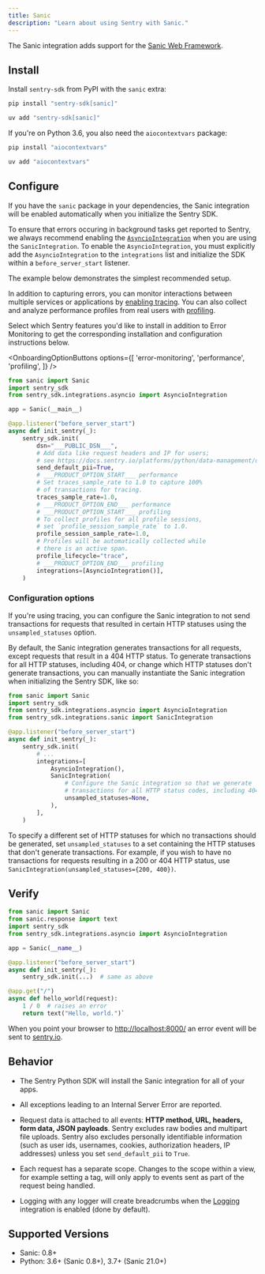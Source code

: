 ```yaml
---
title: Sanic
description: "Learn about using Sentry with Sanic."
---
```


The Sanic integration adds support for the [Sanic Web Framework](https://sanic.dev/).

## Install

Install `sentry-sdk` from PyPI with the `sanic` extra:

```bash {tabTitle:pip}
pip install "sentry-sdk[sanic]"
```
```bash {tabTitle:uv}
uv add "sentry-sdk[sanic]"
```

If you're on Python 3.6, you also need the `aiocontextvars` package:

```bash {tabTitle:pip}
pip install "aiocontextvars"
```
```bash {tabTitle:uv}
uv add "aiocontextvars"
```

## Configure

If you have the `sanic` package in your dependencies, the Sanic integration will be enabled automatically when you initialize the Sentry SDK.

To ensure that errors occuring in background tasks get reported to Sentry, we always recommend enabling the [`AsyncioIntegration`](/platforms/python/integrations/asyncio/) when you are using the `SanicIntegration`. To enable the `AsyncioIntegration`, you must explicitly add the `AsyncioIntegration` to the `integrations` list and initialize the SDK within a `before_server_start` listener.

The example below demonstrates the simplest recommended setup.


In addition to capturing errors, you can monitor interactions between multiple services or applications by [enabling tracing](/concepts/key-terms/tracing/). You can also collect and analyze performance profiles from real users with [profiling](/product/explore/profiling/).

Select which Sentry features you'd like to install in addition to Error Monitoring to get the corresponding installation and configuration instructions below.

<OnboardingOptionButtons
  options={[
    'error-monitoring',
    'performance',
    'profiling',
  ]}
/>

```python
from sanic import Sanic
import sentry_sdk
from sentry_sdk.integrations.asyncio import AsyncioIntegration

app = Sanic(__main__)

@app.listener("before_server_start")
async def init_sentry(_):
    sentry_sdk.init(
        dsn="___PUBLIC_DSN___",
        # Add data like request headers and IP for users;
        # see https://docs.sentry.io/platforms/python/data-management/data-collected/ for more info
        send_default_pii=True,
        # ___PRODUCT_OPTION_START___ performance
        # Set traces_sample_rate to 1.0 to capture 100%
        # of transactions for tracing.
        traces_sample_rate=1.0,
        # ___PRODUCT_OPTION_END___ performance
        # ___PRODUCT_OPTION_START___ profiling
        # To collect profiles for all profile sessions,
        # set `profile_session_sample_rate` to 1.0.
        profile_session_sample_rate=1.0,
        # Profiles will be automatically collected while
        # there is an active span.
        profile_lifecycle="trace",
        # ___PRODUCT_OPTION_END___ profiling
        integrations=[AsyncioIntegration()],
    )
```

### Configuration options

If you're using tracing, you can configure the Sanic integration to not send transactions for requests that resulted in certain HTTP statuses using the `unsampled_statuses` option.

By default, the Sanic integration generates transactions for all requests, except requests that result in a 404 HTTP status. To generate transactions for all HTTP statuses, including 404, or change which HTTP statuses don't generate transactions, you can manually instantiate the Sanic integration when initializing the Sentry SDK, like so:

```python
from sanic import Sanic
import sentry_sdk
from sentry_sdk.integrations.asyncio import AsyncioIntegration
from sentry_sdk.integrations.sanic import SanicIntegration

@app.listener("before_server_start")
async def init_sentry(_):
    sentry_sdk.init(
        # ...
        integrations=[
            AsyncioIntegration(),
            SanicIntegration(
                # Configure the Sanic integration so that we generate
                # transactions for all HTTP status codes, including 404
                unsampled_statuses=None,
            ),
        ],
    )
```

To specify a different set of HTTP statuses for which no transactions should be generated, set `unsampled_statuses` to a set containing the HTTP statuses that don't generate transactions. For example, if you wish to have no transactions for requests resulting in a 200 or 404 HTTP status, use `SanicIntegration(unsampled_statuses={200, 400})`.

## Verify

```python
from sanic import Sanic
from sanic.response import text
import sentry_sdk
from sentry_sdk.integrations.asyncio import AsyncioIntegration

app = Sanic(__name__)

@app.listener("before_server_start")
async def init_sentry(_):
    sentry_sdk.init(...)  # same as above

@app.get("/")
async def hello_world(request):
    1 / 0  # raises an error
    return text("Hello, world.")`
```

When you point your browser to [http://localhost:8000/](http://localhost:8000/) an error event will be sent to [sentry.io](https://sentry.io).

## Behavior

- The Sentry Python SDK will install the Sanic integration for all of your apps.

- All exceptions leading to an Internal Server Error are reported.

- Request data is attached to all events: **HTTP method, URL, headers, form data, JSON payloads**. Sentry excludes raw bodies and multipart file uploads. Sentry also excludes personally identifiable information (such as user ids, usernames, cookies, authorization headers, IP addresses) unless you set `send_default_pii` to `True`.

- Each request has a separate scope. Changes to the scope within a view, for example setting a tag, will only apply to events sent as part of the request being handled.

- Logging with any logger will create breadcrumbs when
  the [Logging](/platforms/python/integrations/logging/)
  integration is enabled (done by default).

## Supported Versions

- Sanic: 0.8+
- Python: 3.6+ (Sanic 0.8+), 3.7+ (Sanic 21.0+)

